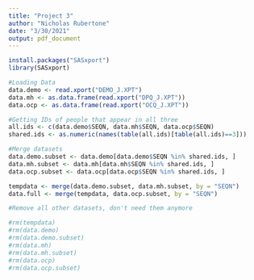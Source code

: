 ---
title: "Project 3"
author: "Nicholas Rubertone"
date: "3/30/2021"
output: pdf_document
---


```{r}
install.packages("SASxport")
library(SASxport)
```

```{r}
#Loading Data
data.demo <- read.xport("DEMO_J.XPT")
data.mh <- as.data.frame(read.xport("DPQ_J.XPT"))
data.ocp <- as.data.frame(read.xport("OCQ_J.XPT"))
```

```{r}
#Getting IDs of people that appear in all three
all.ids <- c(data.demo$SEQN, data.mh$SEQN, data.ocp$SEQN)
shared.ids <- as.numeric(names(table(all.ids)[table(all.ids)==3]))
```

```{r}
#Merge datasets
data.demo.subset <- data.demo[data.demo$SEQN %in% shared.ids, ]
data.mh.subset <- data.mh[data.mh$SEQN %in% shared.ids, ]
data.ocp.subset <- data.ocp[data.ocp$SEQN %in% shared.ids, ]

tempdata <- merge(data.demo.subset, data.mh.subset, by = "SEQN")
data.full <- merge(tempdata, data.ocp.subset, by = "SEQN")

#Remove all other datasets, don't need them anymore

#rm(tempdata)
#rm(data.demo)
#rm(data.demo.subset)
#rm(data.mh)
#rm(data.mh.subset)
#rm(data.ocp)
#rm(data.ocp.subset)
```

```{r}

```

```{r}

```

```{r}

```

```{r}

```

```{r}

```

```{r}

```

```{r}

```

```{r}

```

```{r}

```

```{r}

```

```{r}

```

```{r}

```

```{r}

```

```{r}

```








